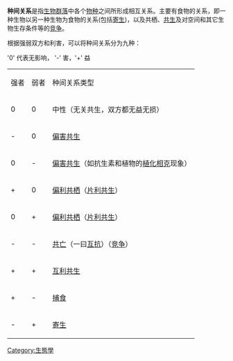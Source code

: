 {{not|中柬关系}}
'''种间关系'''是指[[生物群落|生物群落]]中各个[[物种|物种]]之间所形成相互关系。主要有食物的关系，即一种生物以另一种生物为食物的关系(包括[[寄生|寄生]])，以及共栖、[[共生|共生]]及对空间和其它生物生存条件等的[[竞争|竞争]]。

根据强弱双方和利害，可以将种间关系分为九种：

'0' 代表无影响， '-' 害，'+' 益
{| border="1" 
|- 
| 强者 || 弱者 || 种间关系类型
|-
| 0 || 0 || 中性（无关共生，双方都无益无损）
|-
| - || 0 || [[偏害共生|偏害共生]]
|-
| 0 || - || [[偏害共生|偏害共生]]（如抗生素和植物的[[植化相克|植化相克]]现象）
|-
| + || 0 || [[偏利共栖|偏利共栖]]（[[片利共生|片利共生]]）
|-
| 0 || + || [[偏利共栖|偏利共栖]]（[[片利共生|片利共生]]）
|-
| - || - || [[共亡|共亡]]（一曰[[互抗|互抗]]）（[[竞争|竞争]]）
|-
| + || + || [[互利共生|互利共生]]
|-
| + || - || [[捕食|捕食]]
|-
| - || + || [[寄生|寄生]]
|}


{{生物学}}
{{Ecology-stub}}

[[Category:生態學|Category:生態學]]